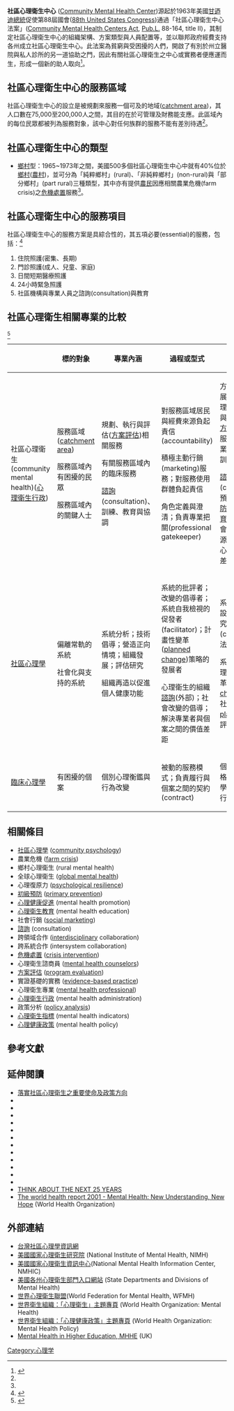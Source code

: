 {{Link style|time=2015-12-12T03:12:38+00:00}}
'''社區心理衛生中心''' ([[:en:Community_mental_health_center|Community Mental Health Center]])源起於1963年美國[[甘迺迪總統|甘迺迪總統]]促使第88屆國會([[:en:88th_United_States_Congress|88th United States Congress]])通過「社區心理衛生中心法案」([[:en:Community_Mental_Health_Act|Community Mental Health Centers Act]], [[:en:Pub.L.|Pub.L.]] 88-164, title II)，其制定社區心理衛生中心的組織架構、方案類型與人員配置等，並以聯邦政府經費支持各州成立社區心理衛生中心。此法案為貧窮與受困擾的人們，開啟了有別於州立醫院與私人診所的另一道協助之門，因此有關社區心理衛生之中心或實務者便應運而生，形成一個新的助人取向<ref name="multiple">{{cite conference |author= 周才忠 |title=[http://nccuir.lib.nccu.edu.tw/handle/140.119/37080 從城鄉差異的觀點，評估台灣鄉村型社區心理衛生中心之服務需求：以社會指標分析、關鍵訊息提供者與社區居民的調查等方法研究雲林縣高農業人口地區為例]|booktitle=國立政治大學心理學系碩士論文 |date=2005 }}</ref>。

== 社區心理衛生中心的服務區域 ==
社區心理衛生中心的設立是被規劃來服務一個可及的地域([[:en:Catchment_area_(human_geography)|catchment area]])，其人口數在75,000至200,000人之間，其目的在於可管理及財務能支應。此區域內的每位民眾都被列為服務對象，該中心對任何族群的服務不能有差別待遇<ref name="multiple" />。


== 社區心理衛生中心的類型 ==

*[[鄉村|鄉村]]型：1965~1973年之間，美國500多個社區心理衛生中心中就有40%位於[[鄉村|鄉村]]([[農村|農村]])，並可分為「純粹鄉村」(rural)、「非純粹鄉村」(non-rural)與「部分鄉村」(part rural)三種類型，其中亦有提供[[農民|農民]]因應相關農業危機(farm crisis)之[[危機處置|危機處置]]服務<ref name="multiple" />。



== 社區心理衛生中心的服務項目 ==

社區心理衛生中心的服務方案是具綜合性的，其五項必要(essential)的服務，包括：<ref>{{cite conference |author= 周才忠 |title=台灣社區心理衛生中心初級與次級預防工作與評估之現況調查研究|booktitle=中國心理學會40屆年會臨床與諮商心理學組口頭發表論文 |date=2001 }}</ref>

#住院照護(密集、長期)
#門診照護(成人、兒童、家庭)
#日間短期醫療照護
#24小時緊急照護
#社區機構與專業人員之諮詢(consultation)與教育



== 社區心理衛生相關專業的比較 ==
<ref>{{cite journal en |last=Goodstein |first=Leonard D. |coauthors=Irwin Sandler |title= Using Psychology to Promote Human Welfare: A Conceptual Analysis of the Role of Community Psychology |url=https://archive.org/details/sim_american-psychologist_1978-10_33_10/page/882 |journal=American Psychologist |volume=33 |year=1978 |pages=882-892}}</ref>


{| class="wikitable" border="1"
|-
!  
!  標的對象
!  專業內涵
!  過程或型式
!  專業知能
|-
!  社區心理衛生(community mental health)([[心理衛生行政|心理衛生行政]])
|  

服務區域([[:en:Catchment_area_(human_geography)|catchment area]])

服務區域內有困擾的民眾

服務區域內的關鍵人士

|  

規劃、執行與評估([[方案評估|方案評估]])相關服務

有關服務區域內的臨床服務

[[諮詢|諮詢]](consultation)、訓練、教育與協調

|  

對服務區域居民與經費來源負起責信(accountability)

積極主動行銷(marketing)服務；對服務使用群體負起責信

角色定義與澄清；負責專業把關(professional gatekeeper)

|

方案規劃與發展；行政與管理；促進社區參與；評估研究；[[方案評估|方案評估]]；臨床服務專業化；專業人員的甄選與訓練；督導

[[諮詢|諮詢]](consultation)、預防教育([[初級預防|初級預防]]、[[心理衛生教育|心理衛生教育]])、瞭解其他社會機構與社區資源；組織動力；心理病理；文化差異

|-
!  [[社區心理學|社區心理學]]
|

偏離常軌的系統


社會化與支持的系統
  
|  

系統分析；技術倡導；營造正向情境；組織發展；評估研究


組織再造以促進個人健康功能

| 

系統的批評者；改變的倡導者；系統自我檢視的促發者(facilitator)；計畫性變革([[:en:planned_change|planned change]])策略的發展者

心理衛生的組織[[諮詢|諮詢]](外部)；社會改變的倡導；解決專業者與個案之間的價值差距
 
| 

系統分析；方案設計；評估研究；[[諮詢|諮詢]](consultation)方法；倡導策略

系統分析；組織理論；計畫性變革([[:en:planned_change|planned change]])策略；社會規劃([[:en:social_planning|social planning]])；環境評估；壓力理論

|-
!  [[臨床心理學|臨床心理學]]
|  

有困擾的個案

| 

個別心理衡鑑與行為改變
 
|  

被動的服務模式；負責履行與個案之間的契約(contract)

|

個別差異；性格；心理病理學；心理衡鑑與行為改變技術

|}





== 相關條目 ==
*[[社區心理學|社區心理學]] ([[:en:community_psychology|community psychology]])
*農業危機 ([[:en:farm_crisis|farm crisis]])
*鄉村心理衛生 (rural mental health)
*全球心理衛生 ([[:en:global_mental_health|global mental health]])
*心理復原力 ([[:en:psychological_resilience|psychological resilience]]) 
*[[初級預防|初級預防]] ([[:en:primary_prevention|primary prevention]])
*[[心理健康促進|心理健康促進]] (mental health promotion)
*[[心理衛生教育|心理衛生教育]] (mental health education)
*社會行銷 ([[:en:social_marketing|social marketing]])
*[[諮詢|諮詢]] (consultation)
*跨領域合作 ([[:en:interdisciplinarity|interdisciplinary]] collaboration)
*跨系統合作 (intersystem collaboration)
*[[危機處置|危機處置]] ([[:en:crisis_intervention|crisis intervention]])
*心理衛生諮商員 ([[:en:mental_health_counselors|mental health counselors]])
*[[方案評估|方案評估]] ([[:en:program_evaluation|program evaluation]])
*實證基礎的實務 ([[:en:evidence-based_practice|evidence-based practice]])
*心理衛生專業 ([[:en:mental_health_professional|mental health professional]])
*[[心理衛生行政|心理衛生行政]] (mental health administration) 
*政策分析 ([[:en:policy_analysis|policy analysis]])
*[[心理衛生指標|心理衛生指標]] (mental health indicators) 
*[[心理健康政策|心理健康政策]] (mental health policy)

== 參考文獻 ==
{{Reflist|30em}}

== 延伸閱讀 ==
*[https://web.archive.org/web/20121016042953/http://blog.roodo.com/compsy/archives/2755099.html 落實社區心理衛生之重要使命及政策方向]
*{{cite journal en |author=陳嘉鳳 |title=為社區心理衛生工作紮根 |journal=測驗與輔導 |volume=9(3) |year=1980年 |pages=644-645}}
*{{cite conference |author=許耕榮 |coauthors= 陳嘉鳳、王榮春、韓明榮與林柏煌 |title=台灣社區心理衛生中心績效評核模式之建立─以賦權評估理論為基礎 |year= 2004年 |booktitle= 行政院衛生署委託研究報告}}
*{{cite conference |author=陳永興 |coauthors= 林秀華、錢靜怡與楊瀚焜 |title=社區心理衛生中心試辦計畫評估研究─以高雄市為例 |year= 2002年 |booktitle= 高雄市政府衛生局暨所屬醫療院所九十年度研究計畫}}
*{{cite conference |author=張玨 |title=台灣地區心理衛生工作的挑戰與展望 |year= 1997年 |booktitle= 本文發表於中華心理衛生協會86年度會員大會}}
*{{cite book |last= Pickren |first= Wade E. |coauthors= Stanley F. Schneider |title= '' Psychology and the National Institute Of Mental Health: A Historical Analysis of Science, Practice, and Policy'' |publisher= American Psychological Association] |year= 2005 |isbn= 1-59147-164-8 }}
*{{cite journal en |last=Loftus |first= D. P. |title= Training and education of community mental health center directors: A national survey |journal=Administration in Mental Health |volume=10(1) |year=1982 |pages=53-57 }}
*{{cite journal en |last=Bachrac Monahan |first=J. |coauthors=Vaux, A.|title=The Macroenvironment and Community Mental Health |journal=Community Mental Health Journal |volume=16(1) |year=1980 |pages=14-24 }}
*{{cite journal en |last=Snow |first=D. L. |coauthors=Newton, P. M.|title=The community mental health center movement: A social system analysis |journal=ERIC Document Reproduction Service (EDRS) |volume=No. ED 123500 |year=1975}}
*{{cite journal en |last=Snow |first=D. L. |coauthors= Newton, P. M.|title=Task, social structure, and social process in the Community Mental Health Center Movement |journal=American Psychologist |volume=31(8) |year=1976 |pages=582-594 }}
*{{cite journal en |last=Humphreys |first=K. |coauthors=Rappaport, J.|title=From the community mental health movement to the war on drugs |journal=American Psychologist |volume=48(8) |year=1993 |pages=892-901 }}
*{{cite journal en |last=Kiesler |first= C. A. |title=U.S. mental health policy: Doomed to fail |journal=American Psychologist |volume=47(9) |year=1993 |pages=1077-1082 }}
*{{cite journal en |last=Werner |first=J. L. |coauthors=Tyler, J. M.|title=Community-based interventions: A return to community mental health centers’ origins |journal=Journal of Counseling & Development |volume=71 |year=1993 |pages=689-692 }}
*[https://web.archive.org/web/20080509064646/http://www.namiscc.org/Editorial/2002/FederalMentalHealthCarePolicy.htm THINK ABOUT THE NEXT 25 YEARS]
*[http://www.who.int/whr/2001/en/ The world health report 2001 - Mental Health: New Understanding, New Hope] {{Wayback|url=http://www.who.int/whr/2001/en/ |date=20091123071851 }} (World Health Organization)


== 外部連結 ==
*[https://web.archive.org/web/20091127024209/http://compsy.idv.tw/ 台灣社區心理學資訊網]
*[http://www.nimh.nih.gov 美國國家心理衛生研究院] {{Wayback|url=http://www.nimh.nih.gov/ |date=20090529190231 }}(National Institute of Mental Health, NIMH)
*[https://web.archive.org/web/20100822035436/http://mentalhealth.samhsa.gov/ 美國國家心理衛生資訊中心](National Mental Health Information Center, NMHIC)
*[http://www.state.sc.us/dmh/usa_map.htm 美國各州心理衛生部門入口網站] {{Wayback|url=http://www.state.sc.us/dmh/usa_map.htm |date=20091026212145 }}(State Departments and Divisions of Mental Health)
*[https://web.archive.org/web/20051024000347/http://www.wfmh.org/ 世界心理衛生聯盟](World Federation for Mental Health, WFMH)
*[http://www.who.int/topics/mental_health/en/ 世界衛生組織：「心理衛生」主題專頁] {{Wayback|url=http://www.who.int/topics/mental_health/en/ |date=20091212041812 }}(World Health Organization: Mental Health)
*[http://www.who.int/mental_health/policy/en/ 世界衛生組織：「心理健康政策」主題專頁] {{Wayback|url=http://www.who.int/mental_health/policy/en/ |date=20091230175258 }}(World Health Organization: Mental Health Policy)
*[http://www.mhhe.heacademy.ac.uk/ Mental Health in Higher Education, MHHE] {{Wayback|url=http://www.mhhe.heacademy.ac.uk/ |date=20100522202341 }}(UK)



[[Category:心理学|Category:心理学]]